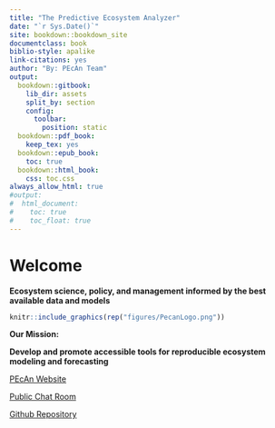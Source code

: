 ```yaml
--- 
title: "The Predictive Ecosystem Analyzer"
date: "`r Sys.Date()`"
site: bookdown::bookdown_site
documentclass: book
biblio-style: apalike
link-citations: yes
author: "By: PEcAn Team"
output:
  bookdown::gitbook:
    lib_dir: assets
    split_by: section
    config:
      toolbar:
        position: static
  bookdown::pdf_book:
    keep_tex: yes
  bookdown::epub_book:
    toc: true
  bookdown::html_book:
    css: toc.css
always_allow_html: true
#output:
#  html_document:
#    toc: true
#    toc_float: true
---
```


# Welcome {-}

**Ecosystem science, policy, and management informed by the best available data and models**

```r
knitr::include_graphics(rep("figures/PecanLogo.png"))
```


**Our Mission:**


**Develop and promote accessible tools for reproducible ecosystem modeling and forecasting**



[PEcAn Website](http://pecanproject.github.io/){target="_blank" rel="noopener noreferrer"}

[Public Chat Room](https://join.slack.com/t/pecanproject/shared_invite/enQtMzkyODUyMjQyNTgzLWEzOTM1ZjhmYWUxNzYwYzkxMWVlODAyZWQwYjliYzA0MDA0MjE4YmMyOTFhMjYyMjYzN2FjODE4N2Y4YWFhZmQ){target="_blank" rel="noopener noreferrer"}

[Github Repository](https://github.com/PecanProject/pecan){target="_blank" rel="noopener noreferrer"}

<html>
<head>
<style>
.page-inner{max-width:80% !important;}
</style>
</head>
</html> 
